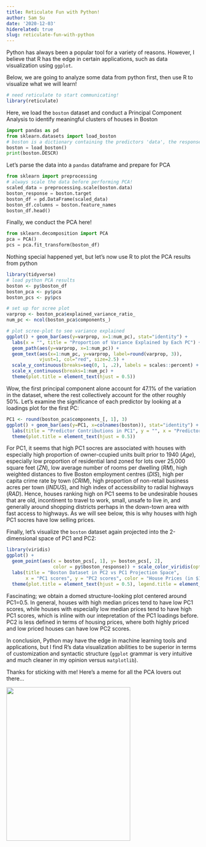 ```yaml
---
title: Reticulate Fun with Python!
author: Sam Su
date: '2020-12-03'
hiderelated: true
slug: reticulate-fun-with-python
---
```


Python has always been a popular tool for a variety of reasons. However, I believe that R has the edge in certain applications, such as data visualization using `ggplot`.

Below, we are going to analyze some data from python first, then use R to visualize what we will learn!

```r
# need reticulate to start communicating!
library(reticulate)
```

Here, we load the `boston` dataset and conduct a Principal Component Analysis to identify meaningful clusters of houses in Boston

```python
import pandas as pd
from sklearn.datasets import load_boston
# boston is a dictionary containing the predictors 'data', the response 'target', predictor names 'feature_names', and metadata 'DESCR'
boston = load_boston()
print(boston.DESCR)
```

Let's parse the data into a `pandas` dataframe and prepare for PCA

```python
from sklearn import preprocessing
# always scale the data before performing PCA!
scaled_data = preprocessing.scale(boston.data)
boston_response = boston.target
boston_df = pd.DataFrame(scaled_data)
boston_df.columns = boston.feature_names
boston_df.head()
```

Finally, we conduct the PCA here!

```python
from sklearn.decomposition import PCA
pca = PCA()
pcs = pca.fit_transform(boston_df)
```

Nothing special happened yet, but let's now use R to plot the PCA results from python

```r
library(tidyverse)
# load python PCA results
boston <- py$boston_df
boston_pca <- py$pca
boston_pcs <- py$pcs

# set up for scree plot
varprop <- boston_pca$explained_variance_ratio_
num_pc <- ncol(boston_pca$components_) 

# plot scree-plot to see variance explained
ggplot() + geom_bar(aes(y=varprop, x=1:num_pc), stat="identity") +
  labs(x = "", title = "Proportion of Variance Explained by Each PC") +
  geom_path(aes(y=varprop, x=1:num_pc)) + 
  geom_text(aes(x=1:num_pc, y=varprop, label=round(varprop, 3)), 
            vjust=1, col="red", size=2.5) + 
  scale_y_continuous(breaks=seq(0, 1, .2), labels = scales::percent) + 
  scale_x_continuous(breaks=1:num_pc) + 
  theme(plot.title = element_text(hjust = 0.5))
```

Wow, the first principal component alone account for 47.1% of the variation in the dataset, where the rest collectively account for the other roughly 50%. Let's examine the significance of each predictor by looking at a loadings plot for the first PC:

```r
PC1 <- round(boston_pca$components_[, 1], 3)
ggplot() + geom_bar(aes(y=PC1, x=colnames(boston)), stat="identity") + 
  labs(title = "Predictor Contributions in PC1", y = "", x = "Predictors") +
  theme(plot.title = element_text(hjust = 0.5))
```

For PC1, it seems that high PC1 socres are associated with houses with especially high proportion of owner-ccupied units built prior to 1940 (*Age*), especially low proportion of residential land zoned for lots over 25,000 square feet (*ZN*), low average number of rooms per dwelling (*RM*), high weighted distances to five Boston employment centres (*DIS*), high per capita crime rate by town (*CRIM*), high proportion of non-retail business acres per town (*INDUS*), and high index of accessibility to radial highways (*RAD*). Hence, houses ranking high on PC1 seems to be undesirable houses that are old, incontinent to travel to work, small, unsafe to live in, and generally around shopping districts perhaps in the down-town area with fast access to highways. As we will see below, this is why houses with high PC1 socres have low selling prices.

Finally, let's visualize the `boston` dataset again projected into the 2-dimensional space of PC1 and PC2:

```r
library(viridis)
ggplot() + 
  geom_point(aes(x = boston_pcs[, 1], y= boston_pcs[, 2], 
                 color = py$boston_response)) + scale_color_viridis(option = "D") +
  labs(title = "Boston Dataset in PC2 vs PC1 Projection Space", 
       x = "PC1 scores", y = "PC2 scores", color = "House Prices (in $1000s)") + 
  theme(plot.title = element_text(hjust = 0.5), legend.title = element_text(size = 8))
```

Fascinating; we obtain a domed structure-looking plot centered around PC1=0.5. In general, houses with high median prices tend to have low PC1 scores, while houses with especially low median prices tend to have high PC1 scores, which is inline with our intepretation of the PC1 loadings before. PC2 is less defined in terms of housing prices, where both highly priced and low priced houses can have low PC2 scores. 

In conclusion, Python may have the edge in machine learning tools and applications, but I find R's data visualization abilities to be superior in terms of customization and syntactic structure (`ggplot` grammar is very intuitive and much cleaner in my opinion versus `matplotlib`).

Thanks for sticking with me! Here's a meme for all the PCA lovers out there...

![](PCA_meme.jpg){width=80% height=400px}
